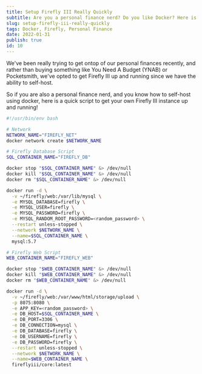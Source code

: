 ```yaml
---
title: Setup Firefly III Really Quickly
subtitle: Are you a personal finance nerd? Do you like Docker? Here is a really quick way to get Firefly III up and running!
slug: setup-firefly-iii-really-quickly
tags: Docker, Firefly, Personal Finance
date: 2022-01-31
publish: true
id: 10
---
```


We've been really trying to get ontop of our personal finances recently, and rather than buying something like You Need A Budget (YNAB) or Pocketsmith, we've opted to get Firefly III up and running since we have the ability to self-host.

So if you are also a personal finance nerd, and you know how to self-host using docker, here is a quick script to get your own Firefly III instance up and running!

```sh
#!/usr/bin/env bash

# Network
NETWORK_NAME="FIREFLY_NET"
docker network create $NETWORK_NAME

# Firefly Database Script
SQL_CONTAINER_NAME="FIREFLY_DB"

docker stop "$SQL_CONTAINER_NAME" &> /dev/null
docker kill "$SQL_CONTAINER_NAME" &> /dev/null
docker rm "$SQL_CONTAINER_NAME" &> /dev/null

docker run -d \
  -v ~/firefly/web:/var/lib/mysql \
  -e MYSQL_DATABASE=firefly \
  -e MYSQL_USER=firefly \
  -e MYSQL_PASSWORD=firefly \
  -e MYSQL_RANDOM_ROOT_PASSWORD=<random_password> \
  --restart unless-stopped \
  --network $NETWORK_NAME \
  --name=$SQL_CONTAINER_NAME \
  mysql:5.7

# Firefly Web Script
WEB_CONTAINER_NAME="FIREFLY_WEB"

docker stop "$WEB_CONTAINER_NAME" &> /dev/null
docker kill "$WEB_CONTAINER_NAME" &> /dev/null
docker rm "$WEB_CONTAINER_NAME" &> /dev/null

docker run -d \
  -v ~/firefly/web:/var/www/html/storage/upload \
  -p 8075:8080 \
  -e APP_KEY=<random_password> \
  -e DB_HOST=$SQL_CONTAINER_NAME \
  -e DB_PORT=3306 \
  -e DB_CONNECTION=mysql \
  -e DB_DATABASE=firefly \
  -e DB_USERNAME=firefly \
  -e DB_PASSWORD=firefly \
  --restart unless-stopped \
  --network $NETWORK_NAME \
  --name=$WEB_CONTAINER_NAME \
  fireflyiii/core:latest
```
